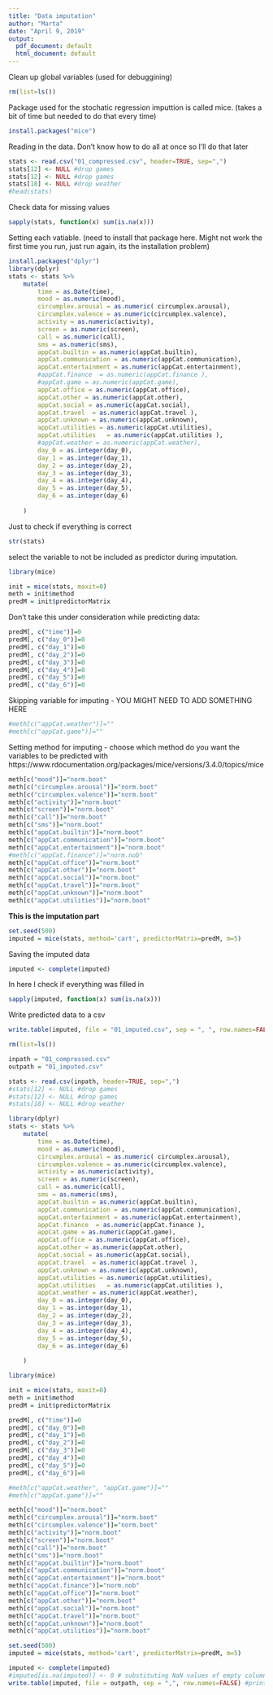 ```yaml
---
title: "Data imputation"
author: "Marta"
date: "April 9, 2019"
output:
  pdf_document: default
  html_document: default
---
```

Clean up global variables (used for debuggining)
```r
rm(list=ls())
```


Package used for the stochatic regression imputtion is called mice. (takes a bit of time but needed to do that every time)
```r
install.packages("mice")

```

Reading in the data. Don't know how to do all at once so I'll do that later

```r
stats <- read.csv("01_compressed.csv", header=TRUE, sep=",")
stats[12] <- NULL #drop games
stats[12] <- NULL #drop games
stats[18] <- NULL #drop weather
#head(stats)
```

Check data for missing values

```r
sapply(stats, function(x) sum(is.na(x)))
```

Setting each vatiable. (need to install that package here. Might not work the first time you run, just run again, its the installation problem)

```r
install.packages("dplyr")
library(dplyr) 
stats <- stats %>%
    mutate(
        time = as.Date(time),
        mood = as.numeric(mood),
        circumplex.arousal = as.numeric( circumplex.arousal),
        circumplex.valence = as.numeric(circumplex.valence),
        activity = as.numeric(activity),
        screen = as.numeric(screen),
        call = as.numeric(call),
        sms = as.numeric(sms),
        appCat.builtin = as.numeric(appCat.builtin),
        appCat.communication = as.numeric(appCat.communication),
        appCat.entertainment = as.numeric(appCat.entertainment),
        #appCat.finance  = as.numeric(appCat.finance ),
        #appCat.game = as.numeric(appCat.game),
        appCat.office = as.numeric(appCat.office),
        appCat.other = as.numeric(appCat.other),
        appCat.social = as.numeric(appCat.social),
        appCat.travel  = as.numeric(appCat.travel ),
        appCat.unknown = as.numeric(appCat.unknown),
        appCat.utilities = as.numeric(appCat.utilities),
        appCat.utilities   = as.numeric(appCat.utilities ),
        #appCat.weather = as.numeric(appCat.weather),
        day_0 = as.integer(day_0),
        day_1 = as.integer(day_1),
        day_2 = as.integer(day_2),
        day_3 = as.integer(day_3),
        day_4 = as.integer(day_4),
        day_5 = as.integer(day_5),
        day_6 = as.integer(day_6)
                                        
    )
```

Just to check if everything is correct

```r
str(stats)
```
select the variable to not be included as predictor during imputation.
```r
library(mice)

init = mice(stats, maxit=0) 
meth = init$method
predM = init$predictorMatrix
```

Don't take this under consideration while predicting data:

```r
predM[, c("time")]=0
predM[, c("day_0")]=0
predM[, c("day_1")]=0
predM[, c("day_2")]=0
predM[, c("day_3")]=0
predM[, c("day_4")]=0
predM[, c("day_5")]=0
predM[, c("day_6")]=0
```

Skipping variable for imputing - YOU MIGHT NEED TO ADD SOMETHING HERE

```r
#meth[c("appCat.weather")]=""
#meth[c("appCat.game")]=""
```

Setting method for imputing - choose which method do you want the variables to be predicted with
https://www.rdocumentation.org/packages/mice/versions/3.4.0/topics/mice


```r
meth[c("mood")]="norm.boot" 
meth[c("circumplex.arousal")]="norm.boot" 
meth[c("circumplex.valence")]="norm.boot"
meth[c("activity")]="norm.boot" 
meth[c("screen")]="norm.boot" 
meth[c("call")]="norm.boot"
meth[c("sms")]="norm.boot" 
meth[c("appCat.builtin")]="norm.boot" 
meth[c("appCat.communication")]="norm.boot"
meth[c("appCat.entertainment")]="norm.boot" 
#meth[c("appCat.finance")]="norm.nob" 
meth[c("appCat.office")]="norm.boot" 
meth[c("appCat.other")]="norm.boot" 
meth[c("appCat.social")]="norm.boot"
meth[c("appCat.travel")]="norm.boot" 
meth[c("appCat.unknown")]="norm.boot" 
meth[c("appCat.utilities")]="norm.boot"

```


**This is the imputation part**

```r
set.seed(500)
imputed = mice(stats, method='cart', predictorMatrix=predM, m=5)
```

Saving the imputed data

```r
imputed <- complete(imputed) 
```

In here I check if everything was filled in 

```r
sapply(imputed, function(x) sum(is.na(x)))
```

Write predicted data to a csv

```r
write.table(imputed, file = "01_imputed.csv", sep = ", ", row.names=FALSE) #print into csv
```

```r
rm(list=ls())

inpath = "01_compressed.csv"
outpath = "01_imputed.csv"

stats <- read.csv(inpath, header=TRUE, sep=",")
#stats[12] <- NULL #drop games
#stats[12] <- NULL #drop games
#stats[18] <- NULL #drop weather

library(dplyr) 
stats <- stats %>%
    mutate(
        time = as.Date(time),
        mood = as.numeric(mood),
        circumplex.arousal = as.numeric( circumplex.arousal),
        circumplex.valence = as.numeric(circumplex.valence),
        activity = as.numeric(activity),
        screen = as.numeric(screen),
        call = as.numeric(call),
        sms = as.numeric(sms),
        appCat.builtin = as.numeric(appCat.builtin),
        appCat.communication = as.numeric(appCat.communication),
        appCat.entertainment = as.numeric(appCat.entertainment),
        appCat.finance  = as.numeric(appCat.finance ),
        appCat.game = as.numeric(appCat.game),
        appCat.office = as.numeric(appCat.office),
        appCat.other = as.numeric(appCat.other),
        appCat.social = as.numeric(appCat.social),
        appCat.travel  = as.numeric(appCat.travel ),
        appCat.unknown = as.numeric(appCat.unknown),
        appCat.utilities = as.numeric(appCat.utilities),
        appCat.utilities   = as.numeric(appCat.utilities ),
        appCat.weather = as.numeric(appCat.weather),
        day_0 = as.integer(day_0),
        day_1 = as.integer(day_1),
        day_2 = as.integer(day_2),
        day_3 = as.integer(day_3),
        day_4 = as.integer(day_4),
        day_5 = as.integer(day_5),
        day_6 = as.integer(day_6)
                                        
    )

library(mice)

init = mice(stats, maxit=0) 
meth = init$method
predM = init$predictorMatrix

predM[, c("time")]=0
predM[, c("day_0")]=0
predM[, c("day_1")]=0
predM[, c("day_2")]=0
predM[, c("day_3")]=0
predM[, c("day_4")]=0
predM[, c("day_5")]=0
predM[, c("day_6")]=0

#meth[c("appCat.weather", "appCat.game")]=""
#meth[c("appCat.game")]=""

meth[c("mood")]="norm.boot" 
meth[c("circumplex.arousal")]="norm.boot" 
meth[c("circumplex.valence")]="norm.boot"
meth[c("activity")]="norm.boot" 
meth[c("screen")]="norm.boot" 
meth[c("call")]="norm.boot"
meth[c("sms")]="norm.boot" 
meth[c("appCat.builtin")]="norm.boot" 
meth[c("appCat.communication")]="norm.boot"
meth[c("appCat.entertainment")]="norm.boot" 
meth[c("appCat.finance")]="norm.nob" 
meth[c("appCat.office")]="norm.boot" 
meth[c("appCat.other")]="norm.boot" 
meth[c("appCat.social")]="norm.boot"
meth[c("appCat.travel")]="norm.boot" 
meth[c("appCat.unknown")]="norm.boot" 
meth[c("appCat.utilities")]="norm.boot"

set.seed(500)
imputed = mice(stats, method='cart', predictorMatrix=predM, m=5)

imputed <- complete(imputed) 
#imputed[is.na(imputed)] <- 0 # substituting NaN values of empty columns for 0
write.table(imputed, file = outpath, sep = ",", row.names=FALSE) #print into csv
```





